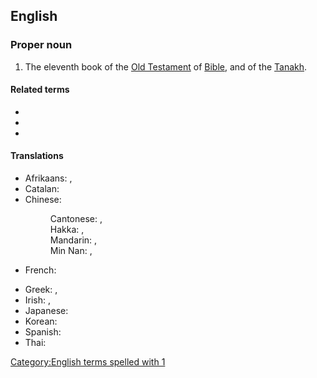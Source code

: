==English==
{{book of the Bible|Books of Kings}}

===Proper noun===
{{en-proper noun}}

# {{lb|en|biblical}} The eleventh book of the [[Old Testament]] of [[Bible]], and of the [[Tanakh]].
#: {{syn|en|1 Samuel|3 Kings|1 Kgs|q3=abbreviation}}

====Related terms====
* {{l|en|Kings}}
* {{l|en|2 Kings}}
* {{l|en|3 Kings}}

====Translations====
{{trans-top|book of the Bible}}
* Afrikaans: {{t|af|1 Konings}}, {{t|af|I Konings}}
* Catalan: {{t|ca|1 Reis}}
* Chinese:
*: Cantonese: {{t|yue|列王紀上|sc=Hani}}, {{t|yue|列王纪上|tr=lit6 wong4 gei2 soeng6|sc=Hani}}
*: Hakka: {{t|hak|列王紀上|sc=Hani}}, {{t|hak|列王纪上|tr=Lie̍t-vòng-ki-song|sc=Hani}}
*: Mandarin: {{t+|cmn|列王紀上|sc=Hani}}, {{t+|cmn|列王纪上|tr=Lièwángjì Shàng|sc=Hani}}
*: Min Nan: {{t|nan|列王紀上|sc=Hani}}, {{t|nan|列王纪上|tr=Lia̍t-ông-kí Siōng|sc=Hani}}
* French: {{t|fr|1 Rois}}
{{trans-mid}}
* Greek: {{t|el|Α' Βασιλειών}}, {{t|el|Βασιλείς Α'}}
* Irish: {{t|ga|Céad Leabhar na Ríthe|m}}, {{t|ga|1 Ríthe|m-p}}
* Japanese: {{t|ja|列王記上|tr=retsuō kijō}}
* Korean: {{t|ko|열왕기상|tr=yeolwanggi sang}}
* Spanish: {{t|es|1 Reyes|m-p}}
* Thai: {{t|th|๑ พงศ์กษัตริย์}}
{{trans-bottom}}

[[Category:English terms spelled with 1]]